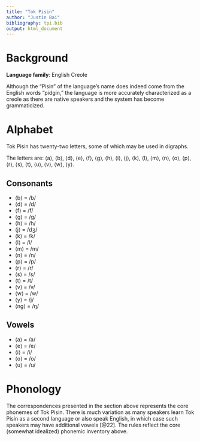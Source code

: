 ---
title: "Tok Pisin"
author: "Justin Bai"
bibliography: tpi.bib
output: html_document
---
# Background
**Language family**: English Creole

Although the "Pisin" of the language's name does indeed come from the English words
"pidgin," the language is more accurately characterized as a creole as there are
native speakers and the system has become grammaticized.

# Alphabet
Tok Pisin has twenty-two letters, some of which may be used in digraphs.

The letters are: ⟨a⟩, ⟨b⟩, ⟨d⟩, ⟨e⟩, ⟨f⟩, ⟨g⟩, ⟨h⟩, ⟨i⟩, ⟨j⟩, ⟨k⟩, ⟨l⟩, ⟨m⟩, ⟨n⟩, ⟨o⟩, ⟨p⟩, ⟨r⟩, ⟨s⟩, ⟨t⟩, ⟨u⟩, ⟨v⟩, ⟨w⟩, ⟨y⟩.

## Consonants
* ⟨b⟩ = /b/
* ⟨d⟩ = /d/
* ⟨f⟩ = /f/
* ⟨g⟩ = /g/
* ⟨h⟩ = /h/
* ⟨j⟩ = /dʒ/
* ⟨k⟩ = /k/
* ⟨l⟩ = /l/
* ⟨m⟩ = /m/
* ⟨n⟩ = /n/
* ⟨p⟩ = /p/
* ⟨r⟩ = /r/
* ⟨s⟩ = /s/
* ⟨t⟩ = /t/
* ⟨v⟩ = /v/
* ⟨w⟩ = /w/
* ⟨y⟩ = /j/
* ⟨ng⟩ = /ŋ/

## Vowels
* ⟨a⟩ = /a/
* ⟨e⟩ = /e/
* ⟨i⟩ = /i/
* ⟨o⟩ = /o/
* ⟨u⟩ = /u/

# Phonology
The correspondences presented in the section above represents the core phonemes
of Tok Pisin. There is much variation as many speakers learn Tok Pisin as a
second language or also speak English, in which case such speakers may have additional
vowels [@22]. The rules reflect the core (somewhat idealized) phonemic inventory above.
